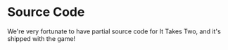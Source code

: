 


# Source Code

We're very fortunate to have partial source code for It Takes Two, and it's shipped with the game!

<DocCardList />
